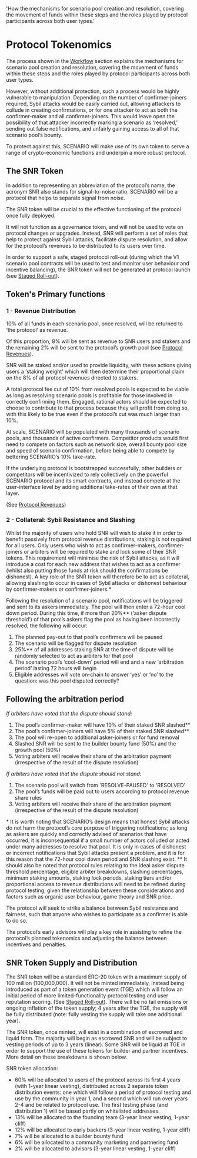 
  'How the mechanisms for scenario pool creation and resolution, covering the movement of funds within these steps and the roles played by protocol participants across both user types.'

# Protocol Tokenomics

The process shown in the [Workflow](/workflow) section explains the mechanisms for scenario pool creation and resolution, covering the movement of funds within these steps and the roles played by protocol participants across both user types.

However, without additional protection, such a process would be highly vulnerable to manipulation. Depending on the number of confirmer-joiners required, Sybil attacks would be easily carried out,  allowing attackers to collude in creating confirmations, or for one attacker to act as both the confirmer-maker and all confirmer-joiners. This would leave open the possibility of that attacker incorrectly marking a scenario as ‘resolved,’ sending out false notifications, and unfairly gaining access to all of that scenario pool’s bounty.

To protect against this, SCENARIO will make use of its own token to serve a range of crypto-economic functions and underpin a more robust protocol.

## The SNR Token

In addition to representing an abbreviation of the protocol’s name, the acronym SNR also stands for signal-to-noise ratio. SCENARIO will be a protocol that helps to separate signal from noise. 

The SNR token will be crucial to the effective functioning of the protocol once fully deployed.

It will not function as a governance token, and will not be used to vote on protocol changes or upgrades. Instead, SNR will perform a set of roles that help to protect against Sybil attacks, facilitate dispute resolution, and allow for the protocol’s revenues to be distributed to its users over time. 

In order to support a safe, staged protocol roll-out (during which the V1 scenario pool contracts will be used to test and monitor user behaviour and incentive balancing), the SNR token will not be generated at protocol launch (see [Staged Roll-out](/rollout)).

## Token's Primary functions

### 1 - Revenue Distribution

10% of all funds in each scenario pool, once resolved, will be returned to ‘the protocol’ as revenue. 

Of this proportion, 8% will be sent as revenue to SNR users and stakers and the remaining 2% will be sent to the protocol’s growth pool (see [Protocol Revenues](/revenues)). 

SNR will be staked and/or used to provide liquidity, with these actions giving users a ‘staking weight’ which will then determine their proportional claim on the 8% of all protocol revenues directed to stakers.

A total protocol fee cut of 10% from resolved pools is expected to be viable as long as resolving scenario pools is profitable for those involved in correctly confirming them. Engaged, rational actors should be expected to choose to contribute to that process because they will profit from doing so, with this likely to be true even if the protocol’s cut was much larger than 10%.

At scale, SCENARIO will be populated with many thousands of scenario pools, and thousands of active confirmers. Competitor products would first need to compete on factors such as network size, overall bounty pool size and speed of scenario confirmation, before being able to compete by bettering SCENARIO’s 10% take-rate. 

If the underlying protocol is bootstrapped successfully, other builders or competitors will be incentivized to rely collectively on the powerful SCENARIO protocol and its smart contracts, and instead compete at the user-interface level by adding additional take-rates of their own at that layer.

(See [Protocol Revenues](/revenues)) 

### 2 - Collateral: Sybil Resistance and Slashing

Whilst the majority of users who hold SNR will wish to stake it in order to benefit passively from protocol revenue distributions, staking is not required for all users. Only users who wish to act as confirmer-makers, confirmer-joiners or arbiters will be required to stake and lock some of their SNR tokens. This requirement will minimise the risk of Sybil attacks, as it will introduce a cost for each new address that wishes to act as a confirmer (whilst also putting those funds at risk should the confirmations be dishonest). 
A key role of the SNR token will therefore be to act as collateral, allowing slashing to occur in cases of Sybil attacks or dishonest behaviour by confirmer-makers or confirmer-joiners.*

Following the resolution of a scenario pool, notifications will be triggered and sent to its askers immediately. The pool will then enter a 72-hour cool down period. During this time, if more than 20%** (‘asker dispute threshold’) of that pool’s askers flag the pool as having been incorrectly resolved, the following will occur:
1. The planned pay-out to that pool’s confirmers will be paused
2. The scenario will be flagged for dispute resolution
3. 25%** of all addresses staking SNR at the time of dispute will be randomly selected to act as arbiters for that pool
4. The scenario pool’s ‘cool-down’ period will end and a new ‘arbitration period’ lasting 72 hours will begin
5. Eligible addresses will vote on-chain to answer ‘yes’ or ‘no’ to the question: was this pool disputed correctly?

## Following the arbitration period<br/>
<i>If arbiters have voted that the dispute should stand:</i><br/>
1. The pool’s confirmer-maker will have 10% of their staked SNR slashed**
2. The pool’s confirmer-joiners will have 5% of their staked SNR slashed**
3. The pool will re-open to additional asker-joiners or for fund removal
4. Slashed SNR will be sent to the builder bounty fund (50%) and the growth pool (50%)
5. Voting arbiters will receive their share of the arbitration payment (irrespective of the result of the dispute resolution)

<i>If arbiters have voted that the dispute should not stand:</i><br/>
1. The scenario pool will switch from 'RESOLVE-PAUSED' to 'RESOLVED'
2. The pool’s funds will be paid out to users according to protocol revenue share rules
3. Voting arbiters will receive their share of the arbitration payment (irrespective of the result of the dispute resolution)

<Note>* It is worth noting that SCENARIO’s design means that honest Sybil attacks do not harm the protocol’s core purpose of triggering notifications; as long as askers are quickly and correctly advised of scenarios that have occurred, it is inconsequential if a small number of actors colluded or acted under many addresses to resolve that pool. It is only in cases of dishonest or incorrect notifications that Sybil attacks present a problem, and it is for this reason that the 72-hour cool down period and SNR slashing exist.</Note>
<Note>** It should also be noted that protocol rules relating to the ideal asker dispute threshold percentage, eligible arbiter breakdowns, slashing percentages, minimum staking amounts, staking lock periods, staking tiers and/or proportional access to revenue distributions will need to be refined during protocol testing, given the relationship between these considerations and factors such as organic user behaviour, game theory and SNR price.</Note>

The protocol will seek to strike a balance between Sybil resistance and fairness, such that anyone who wishes to participate as a confirmer is able to do so.

The protocol’s early advisors will play a key role in assisting to refine the protocol’s planned tokenomics and adjusting the balance between incentives and penalties.

## SNR Token Supply and Distribution

The SNR token will be a standard ERC-20 token with a maximum supply of 100 million (100,000,000). It will not be minted immediately, instead being introduced as part of a token generation event (TGE) which will follow an initial period of more limited-functionality protocol testing and user reputation scoring. (See [Staged Roll-out](/rollout)). There will be no tail emissions or ongoing inflation of the token supply; 4 years after the TGE, the supply will be fully distributed (note: fully vesting the supply will take one additional year).

The SNR token, once minted, will exist in a combination of escrowed and liquid form. The majority will begin as escrowed SNR and will be subject to vesting periods of up to 3 years (linear). Some SNR will be liquid at TGE in order to support the use of these tokens for builder and partner incentives. More detail on these breakdowns is shown below.

SNR token allocation:<br/>
* <span class="text-white">60%</span> will be allocated to users of the protocol across its first 4 years (with 1-year linear vesting), distributed across 2 separate token distribution events: one which will follow a period of protocol testing and use by the community in year 1, and a second which will run over years 2-4 and be related to protocol use. The first testing phase (and distribution 1) will be based partly on whitelisted addresses.
* <span class="text-white">13%</span> will be allocated to the founding team (3-year linear vesting, 1-year cliff)
* <span class="text-white">12%</span> will be allocated to early backers (3-year linear vesting, 1-year cliff)
* <span class="text-white">7%</span> will be allocated to a builder bounty fund
* <span class="text-white">6%</span> will be allocated to a community marketing and partnering fund
* <span class="text-white">2%</span> will be allocated to advisors (3-year linear vesting, 1-year cliff)

<PieChart />